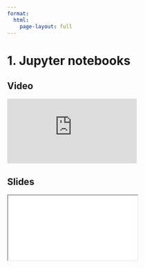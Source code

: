 ```yaml
---
format:
  html:
    page-layout: full
---
```


# 1. Jupyter notebooks

::: {.panel-tabset .nav-pills}

## Video

<iframe
    class="video"
    src="https://www.youtube.com/embed/Q8SnuwFNITo?start=0&end=660&rel=0" 
    title="Module 7 Video - Jupyter notebooks"
    frameborder="0"
    allow="accelerometer; autoplay; clipboard-write; encrypted-media; gyroscope; picture-in-picture"
    allowfullscreen
></iframe>

## Slides

<iframe
    class="slide-deck"
    src="slides/module7_01.html"
></iframe>

:::
